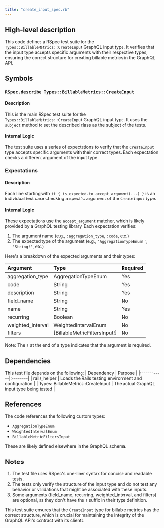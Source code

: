 ```yaml
---
title: "create_input_spec.rb"
---
```


## High-level description
This code defines a RSpec test suite for the `Types::BillableMetrics::CreateInput` GraphQL input type. It verifies that the input type accepts specific arguments with their respective types, ensuring the correct structure for creating billable metrics in the GraphQL API.

## Symbols

### `RSpec.describe Types::BillableMetrics::CreateInput`
#### Description
This is the main RSpec test suite for the `Types::BillableMetrics::CreateInput` GraphQL input type. It uses the `subject` method to set the described class as the subject of the tests.

#### Internal Logic
The test suite uses a series of expectations to verify that the `CreateInput` type accepts specific arguments with their correct types. Each expectation checks a different argument of the input type.

### Expectations
#### Description
Each line starting with `it { is_expected.to accept_argument(...) }` is an individual test case checking a specific argument of the `CreateInput` type.

#### Internal Logic
These expectations use the `accept_argument` matcher, which is likely provided by a GraphQL testing library. Each expectation verifies:
1. The argument name (e.g., `:aggregation_type`, `:code`, etc.)
2. The expected type of the argument (e.g., `'AggregationTypeEnum!'`, `'String!'`, etc.)

Here's a breakdown of the expected arguments and their types:

| Argument | Type | Required |
|:---------|:-----|:---------|
| aggregation_type | AggregationTypeEnum | Yes |
| code | String | Yes |
| description | String | Yes |
| field_name | String | No |
| name | String | Yes |
| recurring | Boolean | No |
| weighted_interval | WeightedIntervalEnum | No |
| filters | [BillableMetricFiltersInput!] | No |

Note: The `!` at the end of a type indicates that the argument is required.

## Dependencies
This test file depends on the following:
| Dependency | Purpose |
|:-----------|:--------|
| rails_helper | Loads the Rails testing environment and configuration |
| Types::BillableMetrics::CreateInput | The actual GraphQL input type being tested |

## References
The code references the following custom types:
- `AggregationTypeEnum`
- `WeightedIntervalEnum`
- `BillableMetricFiltersInput`

These are likely defined elsewhere in the GraphQL schema.

## Notes
1. The test file uses RSpec's one-liner syntax for concise and readable tests.
2. The tests only verify the structure of the input type and do not test any behavior or validations that might be associated with these inputs.
3. Some arguments (field_name, recurring, weighted_interval, and filters) are optional, as they don't have the `!` suffix in their type definition.

This test suite ensures that the `CreateInput` type for billable metrics has the correct structure, which is crucial for maintaining the integrity of the GraphQL API's contract with its clients.